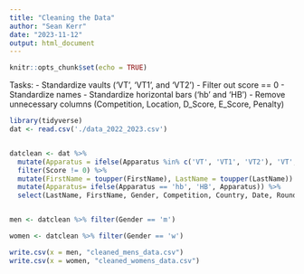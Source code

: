 ---
title: "Cleaning the Data"
author: "Sean Kerr"
date: "2023-11-12"
output: html_document
---

```{r setup, include=FALSE}
knitr::opts_chunk$set(echo = TRUE)
```


Tasks:
- Standardize vaults ('VT', 'VT1', and 'VT2')
- Filter out score == 0
- Standardize names
- Standardize horizontal bars ('hb' and 'HB')
- Remove unnecessary columns (Competition, Location, D_Score, E_Score, Penalty)



```{r}
library(tidyverse)
dat <- read.csv('./data_2022_2023.csv')


datclean <- dat %>% 
  mutate(Apparatus = ifelse(Apparatus %in% c('VT', 'VT1', 'VT2'), 'VT', Apparatus)) %>%
  filter(Score != 0) %>%
  mutate(FirstName = toupper(FirstName), LastName = toupper(LastName)) %>%
  mutate(Apparatus= ifelse(Apparatus == 'hb', 'HB', Apparatus)) %>%
  select(LastName, FirstName, Gender, Competition, Country, Date, Round, Apparatus, Rank, Score, Location)


men <- datclean %>% filter(Gender == 'm')

women <- datclean %>% filter(Gender == 'w')

write.csv(x = men, "cleaned_mens_data.csv")
write.csv(x = women, "cleaned_womens_data.csv")
```


